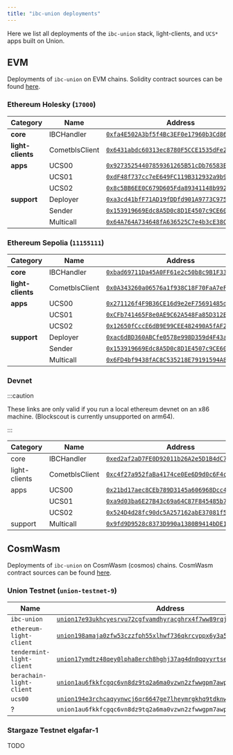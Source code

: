 ```yaml
---
title: "ibc-union deployments"
---
```


Here we list all deployments of the `ibc-union` stack, light-clients, and `UCS*` apps built on Union.

## EVM

Deployments of `ibc-union` on EVM chains. Solidity contract sources can be found [here](https://github.com/unionlabs/union/tree/main/evm/contracts).


### Ethereum Holesky (`17000`)

| Category           | Name              | Address                                                                                                                               |
|--------------------|-------------------|---------------------------------------------------------------------------------------------------------------------------------------|
| **core**           | IBCHandler        | [`0xfa4E502A3bf5f4Bc3EF0e17960b3Cd868d70E809`](https://eth-holesky.blockscout.com/address/0xfa4E502A3bf5f4Bc3EF0e17960b3Cd868d70E809) |
| **light-clients**  | CometblsClient    | [`0x6431abdc60313ec8780F5CCE1535dFe2DD891081`](https://eth-holesky.blockscout.com/address/0x6431abdc60313ec8780F5CCE1535dFe2DD891081) |
| **apps**           | UCS00             | [`0x92735254407859361265B51cDb76583ED7E3359b`](https://eth-holesky.blockscout.com/address/0x92735254407859361265B51cDb76583ED7E3359b) |
|                    | UCS01             | [`0xdF48f737cc7eE649FC119B312932a9b99C40f417`](https://eth-holesky.blockscout.com/address/0xdF48f737cc7eE649FC119B312932a9b99C40f417) |
|                    | UCS02             | [`0x8c5BB6EE0C679D605Fda89341148b9921C0d119c`](https://eth-holesky.blockscout.com/address/0x8c5BB6EE0C679D605Fda89341148b9921C0d119c) |
| **support**        | Deployer          | [`0xa3cd41bfF71AD19fDDfd901A9773C975A0404D97`](https://eth-holesky.blockscout.com/address/0xa3cd41bfF71AD19fDDfd901A9773C975A0404D97) |
|                    | Sender            | [`0x153919669Edc8A5D0c8D1E4507c9CE60435A1177`](https://eth-holesky.blockscout.com/address/0x153919669Edc8A5D0c8D1E4507c9CE60435A1177) |
|                    | Multicall         | [`0x64A764A734648fA636525C7e4b3cE38Ca256b647`](https://eth-holesky.blockscout.com/address/0x64A764A734648fA636525C7e4b3cE38Ca256b647) |


### Ethereum Sepolia (`11155111`)

| Category           | Name              | Address                                                                                                                               |
|--------------------|-------------------|---------------------------------------------------------------------------------------------------------------------------------------|
| **core**           | IBCHandler        | [`0xbad69711Da45A0FF61e2c50b8c9B1F3314742d2b`](https://eth-sepolia.blockscout.com/address/0xbad69711Da45A0FF61e2c50b8c9B1F3314742d2b) |
| **light-clients**  | CometblsClient    | [`0x0A343260a06576a1f938C18F70FaA7eF2a3a7d4F`](https://eth-sepolia.blockscout.com/address/0x0A343260a06576a1f938C18F70FaA7eF2a3a7d4F) |
| **apps**           | UCS00             | [`0x271126f4F9B36CE16d9e2eF75691485ddCE11dB6`](https://eth-sepolia.blockscout.com/address/0x271126f4F9B36CE16d9e2eF75691485ddCE11dB6) |
|                    | UCS01             | [`0xCFb741465F8e0AE9C62A548Fa85D312E6E5615Ba`](https://eth-sepolia.blockscout.com/address/0xCFb741465F8e0AE9C62A548Fa85D312E6E5615Ba) |
|                    | UCS02             | [`0x12650fCccE6dB9E99CEE482490A5fAF248A62B22`](https://eth-sepolia.blockscout.com/address/0x12650fCccE6dB9E99CEE482490A5fAF248A62B22) |
| **support**        | Deployer          | [`0xac6dBD360ABCfe0578e998D359d4F43a5A117219`](https://eth-sepolia.blockscout.com/address/0xac6dBD360ABCfe0578e998D359d4F43a5A117219) |
|                    | Sender            | [`0x153919669Edc8A5D0c8D1E4507c9CE60435A1177`](https://eth-sepolia.blockscout.com/address/0x153919669Edc8A5D0c8D1E4507c9CE60435A1177) |
|                    | Multicall         | [`0x6FD4bf9438fAC8C535218E79191594A879E47E96`](https://eth-sepolia.blockscout.com/address/0x6FD4bf9438fAC8C535218E79191594A879E47E96) |

### Devnet

:::caution

These links are only valid if you run a local ethereum devnet on an x86 machine. (Blockscout is currently unsupported on arm64).

:::

| Category           | Name              | Address                                                                                                             |
|--------------------|-------------------|---------------------------------------------------------------------------------------------------------------------|
| core               | IBCHandler        | [`0xed2af2aD7FE0D92011b26A2e5D1B4dC7D12A47C5`](http://localhost/address/0xed2af2aD7FE0D92011b26A2e5D1B4dC7D12A47C5) |
| light-clients      | CometblsClient    | [`0xc4f27a952faBa4174ce0Ee6D9d0c6F4c41524d49`](http://localhost/address/0xc4f27a952faBa4174ce0Ee6D9d0c6F4c41524d49) |
| apps               | UCS00             | [`0x21bd17aec8CEb789D3145a606968Dcc428c1e4F4`](http://localhost/address/0x21bd17aec8CEb789D3145a606968Dcc428c1e4F4) |
|                    | UCS01             | [`0xa9d03ba6E27B43c69a64C87F845485b73A8e5d46`](http://localhost/address/0xa9d03ba6E27B43c69a64C87F845485b73A8e5d46) |
|                    | UCS02             | [`0x524D4d28fc90dc5A257162abE37081f52681C7D6`](http://localhost/address/0x524D4d28fc90dc5A257162abE37081f52681C7D6) |
|  support           | Multicall         | [`0x9fd9D9528c8373D990a1380B9414bDE179007A35`](http://localhost/address/0x9fd9D9528c8373D990a1380B9414bDE179007A35) |



## CosmWasm

Deployments of `ibc-union` on CosmWasm (cosmos) chains. CosmWasm contract sources can be found [here](https://github.com/unionlabs/union/tree/main/cosmwasm/ibc-union).

### Union Testnet (`union-testnet-9`)

| Name              | Address                                                                                                                               |
|-------------------|---------------------------------------------------------------------------------------------------------------------------------------|
| `ibc-union`       | [`union17e93ukhcyesrvu72cgfvamdhyracghrx4f7ww89rqjg944ntdegscxepme`](https://explorer.testnet-9.union.build/union/cosmwasm/0/transactions?contract=union17e93ukhcyesrvu72cgfvamdhyracghrx4f7ww89rqjg944ntdegscxepme) |
| `ethereum-light-client`   | [`union198amaja0zfw53czzfph55xlhwf736qkrcvppx6y3a5rkqmxaj9fshqmczk`](https://explorer.testnet-9.union.build/union/cosmwasm/0/transactions?contract=union198amaja0zfw53czzfph55xlhwf736qkrcvppx6y3a5rkqmxaj9fshqmczk) |
| `tendermint-light-client`   | [`union17ymdtz48qey0lpha8erch8hghj37ag4dn0qqyyrtseymvgw6lfnqa962sy`](https://explorer.testnet-9.union.build/union/cosmwasm/0/transactions?contract=union17ymdtz48qey0lpha8erch8hghj37ag4dn0qqyyrtseymvgw6lfnqa962sy) |
| `berachain-light-client`   | [`union1au6fkkfcgqc6vn8dz9tq2a6ma0vzwn2zfwwgpm7awpaeekw346uqjedtky`](https://explorer.testnet-9.union.build/union/cosmwasm/0/transactions?contract=union1au6fkkfcgqc6vn8dz9tq2a6ma0vzwn2zfwwgpm7awpaeekw346uqjedtky) |
| `ucs00`            | [`union194e3rchcaqyynwcj6qr6647ge7lheymrgkhq9tdknw35050ufhuqzqz2he`](https://explorer.testnet-9.union.build/union/cosmwasm/0/transactions?contract=union194e3rchcaqyynwcj6qr6647ge7lheymrgkhq9tdknw35050ufhuqzqz2he) |
| ?             | `union1au6fkkfcgqc6vn8dz9tq2a6ma0vzwn2zfwwgpm7awpaeekw346uqjedtky` |
  


### Stargaze Testnet elgafar-1

TODO

